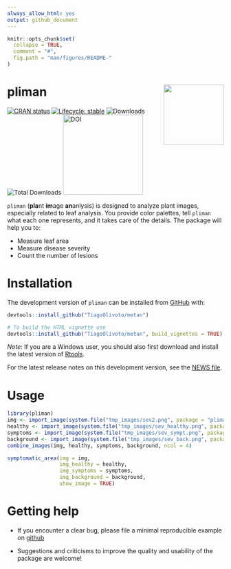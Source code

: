 ```yaml
---
always_allow_html: yes
output: github_document
---
```


<!-- README.md is generated from README.Rmd. Please edit that file -->

```r
knitr::opts_chunk$set(
  collapse = TRUE,
  comment = "#",
  fig.path = "man/figures/README-"
)

```

# pliman <img src="man/figures/logo_pliman.png" align="right" height="140/"/>

<!-- badges: start -->

[![CRAN status](https://www.r-pkg.org/badges/version-ago/metan)](https://CRAN.R-project.org/package=metan) [![Lifecycle: stable](https://img.shields.io/badge/lifecycle-stable-brightgreen.svg)](https://www.tidyverse.org/lifecycle/#stable) ![Downloads](http://cranlogs.r-pkg.org/badges/metan) ![Total Downloads](https://cranlogs.r-pkg.org/badges/grand-total/metan) [<img src="https://zenodo.org/badge/130062661.svg" alt="DOI" width="186"/>](https://zenodo.org/badge/latestdoi/130062661)

<!-- badges: end -->

`pliman` (**pla**nt **im**age **an**anlysis) is designed to analyze plant images, especially related to leaf analysis. You provide color palettes, tell `pliman` what each one represents, and it takes care of the details. The package will help you to:

* Measure leaf area
* Measure disease severity
* Count the number of lesions

# Installation

The development version of `pliman` can be installed from [GitHub](https://github.com/TiagoOlivoto/metan) with:

```r
devtools::install_github("TiagoOlivoto/metan")

# To build the HTML vignette use
devtools::install_github("TiagoOlivoto/metan", build_vignettes = TRUE)

```

*Note*: If you are a Windows user, you should also first download and install the latest version of [Rtools](https://cran.r-project.org/bin/windows/Rtools/).

For the latest release notes on this development version, see the [NEWS file](https://tiagoolivoto.github.io/metan/news/index.html).

# Usage


```r
library(pliman)
img <- import_image(system.file("tmp_images/sev2.png", package = "pliman"))
healthy <- import_image(system.file("tmp_images/sev_healthy.png", package = "pliman"))
symptoms <- import_image(system.file("tmp_images/sev_sympt.png", package = "pliman"))
background <- import_image(system.file("tmp_images/sev_back.png", package = "pliman"))
combine_images(img, healthy, symptoms, background, ncol = 4)

```

```r
symptomatic_area(img = img,
                 img_healthy = healthy,
                 img_symptoms = symptoms,
                 img_background = background,
                 show_image = TRUE)
```


# Getting help

-   If you encounter a clear bug, please file a minimal reproducible example on [github](https://github.com/TiagoOlivoto/pliman/issues)

-   Suggestions and criticisms to improve the quality and usability of the package are welcome!
